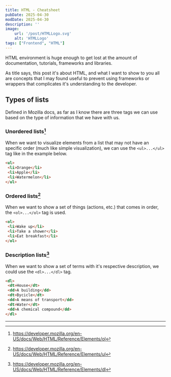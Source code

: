 ```yaml
---
title: HTML - Cheatsheet
pubDate: 2025-04-30
modDate: 2025-04-30
description: ''
image:
    url: '/post/HTMLLogo.svg'
    alt: 'HTMLLogo'
tags: ["Frontend", "HTML"]
---
```


HTML environment is huge enough to get lost at the amount of documentation, tutorials, frameworks and libraries.

As title says, this post it's about HTML, and what I want to show to you all are concepts that I may found useful 
to prevent using frameworks or wrappers that complicates it's understanding to the developer.

## Types of lists
Defined in Mozilla docs, as far as I know there are three tags we can use based on the type of information
that we have with us.

### Unordered lists[^1]
When we want to visualize elements from a list that may not have an specific order (much like simple visualization), 
we can use the `<ul>...</ul>` tag like in the example below.
```html
<ul>
 <li>Orange</li>
 <li>Apple</li>
 <li>Watermelon</li>
</ul>
```
### Ordered lists[^2]
When we want to show a set of things (actions, etc.) that comes in order, the `<ol>...</ol>` tag is used.
```html
<ol>
 <li>Wake up</li>
 <li>Take a shower</li>
 <li>Eat breakfast</li>
</ol>
```
### Description lists[^3]
When we want to show a set of terms with it's respective description, we could use the `<dl>...</dl>` tag.
```html
<dl>
 <dt>House</dt>
 <dd>A building</dd>
 <dt>Bycicle</dt>
 <dd>A means of transport</dd>
 <dt>Water</dt>
 <dd>A chemical compound</dd>
</dl>
```
---
[^1]: https://developer.mozilla.org/en-US/docs/Web/HTML/Reference/Elements/ol
[^2]: https://developer.mozilla.org/en-US/docs/Web/HTML/Reference/Elements/ul
[^3]: https://developer.mozilla.org/en-US/docs/Web/HTML/Reference/Elements/dl